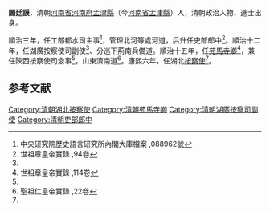 '''閻廷謨'''，清朝[[河南省|河南省]][[河南府|河南府]][[孟津縣|孟津縣]]（今[[河南省|河南省]][[孟津縣|孟津縣]]）人，清朝政治人物、進士出身。

順治三年，任工部都水司主事<ref>中央研究院歷史語言研究所內閣大庫檔案 ,088962號</ref>，管理北河等處河道，后升任吏部郎中<ref name="#1">世祖章皇帝實錄 ,94卷</ref>。順治十二年，任湖廣按察使司副使<ref name="#1"/>、分巡下荊南兵備道。順治十五年，任[[苑馬寺卿|苑馬寺卿]]<ref name="#2">世祖章皇帝實錄 ,114卷</ref>，兼任陝西按察使司僉事<ref name="#2"/>，山東濟南道<ref name="#3">聖祖仁皇帝實錄 ,22卷</ref>。康熙六年，任湖北[[按察使|按察使]]<ref name="#3"/>。

==参考文献==
{{reflist|2}}
{{清朝人物小作品}}
{{順治三年丙戌科殿試金榜}}

[[Category:清朝湖北按察使|Category:清朝湖北按察使]]
[[Category:清朝苑馬寺卿|Category:清朝苑馬寺卿]]
[[Category:清朝湖廣按察司副使|Category:清朝湖廣按察司副使]]
[[Category:清朝吏部郎中|Category:清朝吏部郎中]]